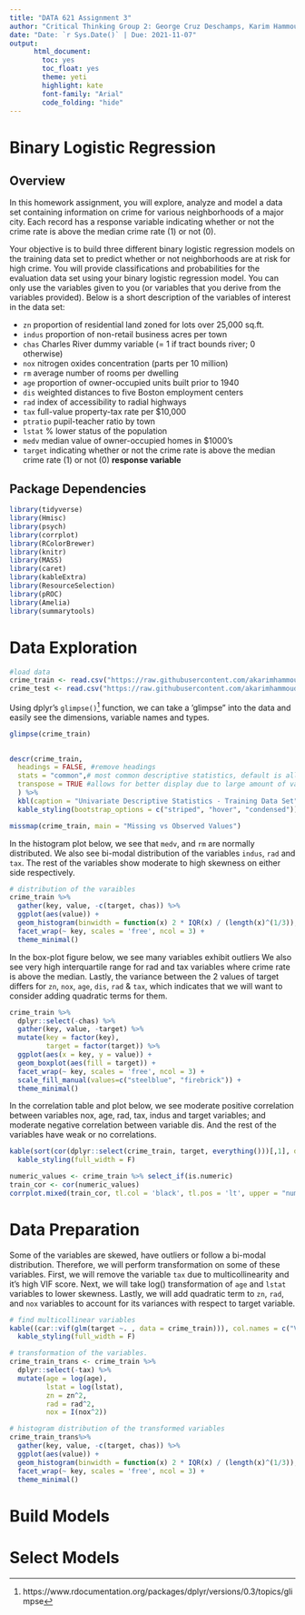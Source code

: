 ---
title: "DATA 621 Assignment 3"
author: "Critical Thinking Group 2: George Cruz Deschamps, Karim Hammoud, Maliat Islam, Matthew Lucich, Gabriella Maritnez, Ken Popkin"
date: "Date: `r Sys.Date()` | Due: 2021-11-07" 
output:
      html_document:
        toc: yes
        toc_float: yes
        theme: yeti
        highlight: kate
        font-family: "Arial"
        code_folding: "hide"
---
# Binary Logistic Regression {.tabset}
## Overview 
In this homework assignment, you will explore, analyze and model a data set containing information on crime
for various neighborhoods of a major city. Each record has a response variable indicating whether or not the crime
rate is above the median crime rate (1) or not (0).  
  
Your objective is to build three different binary logistic regression models on the training data set to predict whether 
or not neighborhoods are at risk for high crime. You will provide classifications and probabilities for the
evaluation data set using your binary logistic regression model. You can only use the variables given to you (or
variables that you derive from the variables provided). Below is a short description of the variables of interest in
the data set:  
  
* `zn`       proportion of residential land zoned for lots over 25,000 sq.ft.
* `indus`    proportion of non-retail business acres per town
* `chas`     Charles River dummy variable (= 1 if tract bounds river; 0 otherwise)
* `nox`      nitrogen oxides concentration (parts per 10 million)
* `rm`       average number of rooms per dwelling
* `age`      proportion of owner-occupied units built prior to 1940
* `dis`      weighted distances to five Boston employment centers
* `rad`      index of accessibility to radial highways
* `tax`      full-value property-tax rate per $10,000
* `ptratio`  pupil-teacher ratio by town
* `lstat`    % lower status of the population
* `medv`     median value of owner-occupied homes in $1000's
* `target`   indicating whether or not the crime rate is above the median crime rate (1) or not (0) **response variable** 

## Package Dependencies

```{r message=FALSE, warning=FALSE}
library(tidyverse)
library(Hmisc)
library(psych)
library(corrplot)
library(RColorBrewer)
library(knitr)
library(MASS)
library(caret)
library(kableExtra)
library(ResourceSelection)
library(pROC)
library(Amelia)
library(summarytools)
```

# Data Exploration {.tabset}
```{r}
#load data
crime_train <- read.csv("https://raw.githubusercontent.com/akarimhammoud/Data_621/main/Assignment_3/data/crime-training-data_modified.csv")
crime_test <- read.csv("https://raw.githubusercontent.com/akarimhammoud/Data_621/main/Assignment_3/data/crime-evaluation-data_modified.csv")
```

Using dplyr's ```glimpse()```^[https://www.rdocumentation.org/packages/dplyr/versions/0.3/topics/glimpse] function, we can take a 'glimpse" into the data and easily see the dimensions, variable names and types.

```{r}
glimpse(crime_train)
 
```

```{r}
descr(crime_train,
  headings = FALSE, #remove headings
  stats = "common",# most common descriptive statistics, default is all
  transpose = TRUE #allows for better display due to large amount of variables
  ) %>% 
  kbl(caption = "Univariate Descriptive Statistics - Training Data Set") %>%
  kable_styling(bootstrap_options = c("striped", "hover", "condensed"))

```

```{r}
missmap(crime_train, main = "Missing vs Observed Values")
```

In the histogram plot below, we see that `medv`, and `rm` are normally distributed. We also see bi-modal distribution of the variables `indus`, `rad` and `tax`. The rest of the variables show moderate to high skewness on either side respectively.
```{r}
# distribution of the varaibles
crime_train %>%
  gather(key, value, -c(target, chas)) %>%
  ggplot(aes(value)) +
  geom_histogram(binwidth = function(x) 2 * IQR(x) / (length(x)^(1/3)), fill="steelblue") +
  facet_wrap(~ key, scales = 'free', ncol = 3) +
  theme_minimal()
```

In the box-plot figure below, we see many variables exhibit outliers We also see very high interquartile range for rad and tax variables where crime rate is above the median. Lastly, the variance between the 2 values of target differs for `zn`, `nox`, `age`, `dis`, `rad` & `tax`, which indicates that we will want to consider adding quadratic terms for them.

```{r}
crime_train %>%
  dplyr::select(-chas) %>% 
  gather(key, value, -target) %>% 
  mutate(key = factor(key),
         target = factor(target)) %>% 
  ggplot(aes(x = key, y = value)) +
  geom_boxplot(aes(fill = target)) +
  facet_wrap(~ key, scales = 'free', ncol = 3) +
  scale_fill_manual(values=c("steelblue", "firebrick")) +
  theme_minimal()
```

In the correlation table and plot below, we see moderate positive correlation between variables nox, age, rad, tax, indus and target variables; and moderate negative correlation between variable dis. And the rest of the variables have weak or no correlations.
```{r}
kable(sort(cor(dplyr::select(crime_train, target, everything()))[,1], decreasing = T), col.names = c("Correlation")) %>% 
  kable_styling(full_width = F)
```


```{r fig.height = 7, fig.width = 7, warning=FALSE}
numeric_values <- crime_train %>% select_if(is.numeric)
train_cor <- cor(numeric_values)
corrplot.mixed(train_cor, tl.col = 'black', tl.pos = 'lt', upper = "number", lower="circle")
```

# Data Preparation {.tabset}

Some of the variables are skewed, have outliers or follow a bi-modal distribution. Therefore, we will perform transformation on some of these variables. First, we will remove the variable `tax` due to multicollinearity and it’s high VIF score. Next, we will take log() transformation of `age` and `lstat` variables to lower skewness. Lastly, we will add quadratic term to `zn`, `rad`, and `nox` variables to account for its variances with respect to target variable.

```{r}
# find multicollinear variables
kable((car::vif(glm(target ~. , data = crime_train))), col.names = c("VIF Score")) %>%  #remove tax for high vif score
  kable_styling(full_width = F)
```

```{r}
# transformation of the variables. 
crime_train_trans <- crime_train %>%
  dplyr::select(-tax) %>% 
  mutate(age = log(age),
         lstat = log(lstat),
         zn = zn^2,
         rad = rad^2,
         nox = I(nox^2))
```

```{r}
# histogram distribution of the transformed variables
crime_train_trans%>%
  gather(key, value, -c(target, chas)) %>%
  ggplot(aes(value)) +
  geom_histogram(binwidth = function(x) 2 * IQR(x) / (length(x)^(1/3)), fill="steelblue") +
  facet_wrap(~ key, scales = 'free', ncol = 3) +
  theme_minimal()
```


# Build Models {.tabset}

# Select Models {.tabset}

